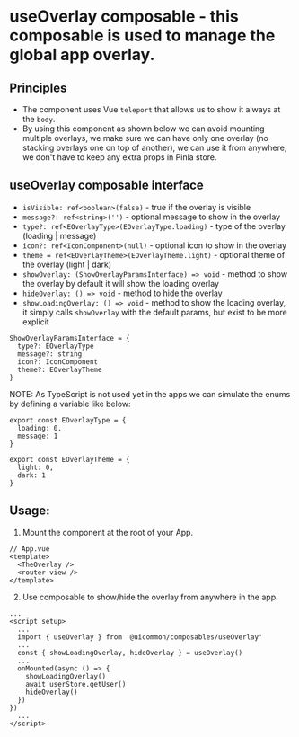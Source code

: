 # useOverlay composable - this composable is used to manage the global app overlay.

## Principles
- The component uses Vue `teleport` that allows us to show it always at the `body`.
- By using this component as shown below we can avoid mounting multiple overlays, we make sure we can have only one overlay (no stacking overlays one on top of another), we can use it from anywhere, we don't have to keep any extra props in Pinia store.

## useOverlay composable interface
- `isVisible: ref<boolean>(false)` - true if the overlay is visible
- `message?: ref<string>('')` - optional message to show in the overlay
- `type?: ref<EOverlayType>(EOverlayType.loading)` - type of the overlay (loading | message)
- `icon?: ref<IconComponent>(null)` - optional icon to show in the overlay
- `theme = ref<EOverlayTheme>(EOverlayTheme.light)` - optional theme of the overlay (light | dark)
- `showOverlay: (ShowOverlayParamsInterface) => void` - method to show the overlay by default it will show the loading overlay
- `hideOverlay: () => void` - method to hide the overlay
- `showLoadingOverlay: () => void` - method to show the loading overlay, it simply calls `showOverlay` with the default params, but exist to be more explicit

```
ShowOverlayParamsInterface = {
  type?: EOverlayType
  message?: string
  icon?: IconComponent
  theme?: EOverlayTheme
}
```

NOTE: As TypeScript is not used yet in the apps we can simulate the enums by defining a variable like below:
```
export const EOverlayType = {
  loading: 0,
  message: 1
}

export const EOverlayTheme = {
  light: 0,
  dark: 1
}
```

## Usage:
1. Mount the component at the root of your App.
```
// App.vue
<template>
  <TheOverlay />
  <router-view />
</template>
```

2. Use composable to show/hide the overlay from anywhere in the app.
```
...
<script setup>
  ...
  import { useOverlay } from '@uicommon/composables/useOverlay'
  ...
  const { showLoadingOverlay, hideOverlay } = useOverlay()
  ...
  onMounted(async () => {
    showLoadingOverlay()
    await userStore.getUser()
    hideOverlay()
  })
})
  ...
</script>
```
